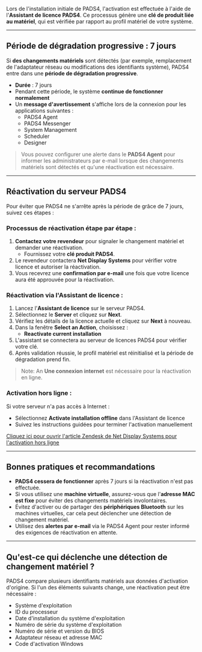 Lors de l'installation initiale de PADS4, l'activation est effectuée à l'aide de l'**Assistant de licence PADS4**. Ce processus génère une **clé de produit liée au matériel**, qui est vérifiée par rapport au profil matériel de votre système.

***

## Période de dégradation progressive : 7 jours

Si **des changements matériels** sont détectés (par exemple, remplacement de l'adaptateur réseau ou modifications des identifiants système), PADS4 entre dans une **période de dégradation progressive**.

* **Durée** : 7 jours
* Pendant cette période, le système **continue de fonctionner normalement**
* Un **message d'avertissement** s'affiche lors de la connexion pour les applications suivantes :
  * PADS4 Agent
  * PADS4 Messenger
  * System Management
  * Scheduler
  * Designer

> Vous pouvez configurer une alerte dans le **PADS4 Agent** pour informer les administrateurs par e-mail lorsque des changements matériels sont détectés et qu'une réactivation est nécessaire.

***

## Réactivation du serveur PADS4

Pour éviter que PADS4 ne s'arrête après la période de grâce de 7 jours, suivez ces étapes :

### Processus de réactivation étape par étape :

1. **Contactez votre revendeur** pour signaler le changement matériel et demander une réactivation.
   * Fournissez votre **clé produit PADS4**.
2. Le revendeur contactera **Net Display Systems** pour vérifier votre licence et autoriser la réactivation.
3. Vous recevrez une **confirmation par e-mail** une fois que votre licence aura été approuvée pour la réactivation.

### Réactivation via l'Assistant de licence :

1. Lancez l'**Assistant de licence** sur le serveur PADS4.
2. Sélectionnez le **Server** et cliquez sur **Next**.
3. Vérifiez les détails de la licence actuelle et cliquez sur **Next** à nouveau.
4. Dans la fenêtre **Select an Action**, choisissez :
   * **Reactivate current installation**
5. L'assistant se connectera au serveur de licences PADS4 pour vérifier votre clé.
6. Après validation réussie, le profil matériel est réinitialisé et la période de dégradation prend fin.

> Note: An **Une connexion internet** est nécessaire pour la réactivation en ligne.

### Activation hors ligne :

Si votre serveur n'a pas accès à Internet :

* Sélectionnez **Activate installation offline** dans l'Assistant de licence
* Suivez les instructions guidées pour terminer l'activation manuellement

[Cliquez ici pour ouvrir l'article Zendesk de Net Display Systems pour l'activation hors ligne](#)

***

## Bonnes pratiques et recommandations

* **PADS4 cessera de fonctionner** après 7 jours si la réactivation n'est pas effectuée.
* Si vous utilisez une **machine virtuelle**, assurez-vous que l'**adresse MAC est fixe** pour éviter des changements matériels involontaires.
* Évitez d'activer ou de partager des **périphériques Bluetooth** sur les machines virtuelles, car cela peut déclencher une détection de changement matériel.
* Utilisez des **alertes par e-mail** via le PADS4 Agent pour rester informé des exigences de réactivation en attente.

***

## Qu'est-ce qui déclenche une détection de changement matériel ?

PADS4 compare plusieurs identifiants matériels aux données d'activation d'origine. Si l'un des éléments suivants change, une réactivation peut être nécessaire :

* Système d'exploitation
* ID du processeur
* Date d'installation du système d'exploitation
* Numéro de série du système d'exploitation
* Numéro de série et version du BIOS
* Adaptateur réseau et adresse MAC
* Code d'activation Windows
